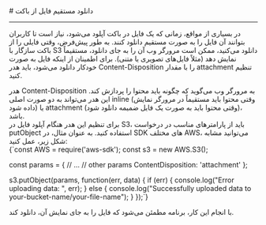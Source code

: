 
<Layout>
# دانلود مستقیم فایل از باکت
<hr className="mb-2" />

در بسیاری از مواقع، زمانی که یک فایل در باکت آپلود می‌شود، نیاز است تا کاربران بتوانند آن فایل را به صورت مستقیم دانلود کنند. به طور پیش‌فرض، وقتی فایلی را از باکت سازگار با S3 دانلود می‌کنید، ممکن است مرورگر وب آن را به جای دانلود، مستقیماً نمایش دهد (مثلاً فایل‌های تصویری یا متنی). برای اطمینان از اینکه فایل به صورت خودکار دانلود می‌شود، باید هدر Content-Disposition را با مقدار attachment تنظیم کنید.



<Section id="what-is-content-disposition-header" title="هدر Content-Disposition چیست؟" />
هدر Content-Disposition به مرورگر وب می‌گوید که چگونه باید محتوا را پردازش کند. 
این هدر می‌تواند به دو صورت اصلی inline (وقتی  محتوا باید مستقیماً در مرورگر نمایش داده شود) یا attachment (وقتی محتوا باید به صورت یک فایل ضمیمه دانلود شود)، باشد.

<Section id="set-content-disposition-header-in-bucket" title="نحوه تنظیم هدر Content-Disposition در باکت" />
برای تنظیم این هدر هنگام آپلود فایل در S3، باید از پارامترهای مناسب در درخواست putObject استفاده کنید. به عنوان مثال، در SDK های مختلف AWS، می‌توانید مشابه شکل زیر، عمل کنید:

<div className="h-2" />
<div dir='ltr'>
    <Highlight className="js">
        {`const AWS = require('aws-sdk');
const s3 = new AWS.S3();

const params = {
  // ...
  // other params
  ContentDisposition: 'attachment'
};

s3.putObject(params, function(err, data) {
  if (err) {
    console.log("Error uploading data: ", err);
  } else {
    console.log("Successfully uploaded data to your-bucket-name/your-file-name");
  }
});`}
    </Highlight>
</div>
<div className="h-2" />
با انجام این کار، برنامه مطمئن می‌شود که فایل را به جای نمایش آن، دانلود کند.

</Layout>